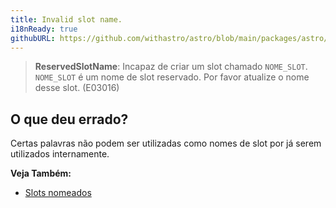 ```yaml
---
title: Invalid slot name.
i18nReady: true
githubURL: https://github.com/withastro/astro/blob/main/packages/astro/src/core/errors/errors-data.ts
---
```


> **ReservedSlotName**: Incapaz de criar um slot chamado `NOME_SLOT`. `NOME_SLOT` é um nome de slot reservado. Por favor atualize o nome desse slot. (E03016)

## O que deu errado?

Certas palavras não podem ser utilizadas como nomes de slot por já serem utilizados internamente.

**Veja Também:**
-  [Slots nomeados](/pt-br/core-concepts/astro-components/#slots-nomeados)



